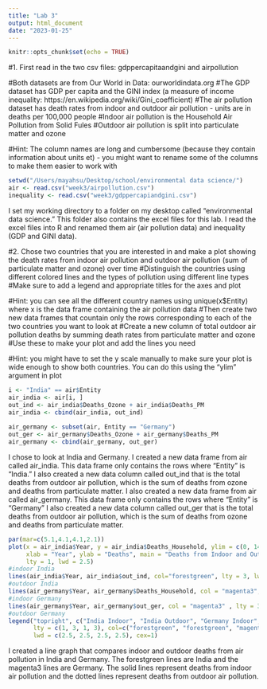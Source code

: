 ```yaml
---
title: "Lab 3"
output: html_document
date: "2023-01-25"
---
```


```r
knitr::opts_chunk$set(echo = TRUE)
```

#1. First read in the two csv files: gdppercapitaandgini and airpollution

#Both datasets are from Our World in Data: ourworldindata.org
#The GDP dataset has GDP per capita and the GINI index (a measure of income inequality: https://en.wikipedia.org/wiki/Gini_coefficient)
#The air pollution dataset has death rates from indoor and outdoor air pollution - units are in deaths per 100,000 people
#Indoor air pollution is the Household Air Pollution from Solid Fules
#Outdoor air pollution is split into particulate matter and ozone

#Hint: The column names are long and cumbersome (because they contain information about units et) - you might want to rename some of the columns to make them easier to work with

```r
setwd("/Users/mayahsu/Desktop/school/environmental data science/")
air <- read.csv("week3/airpollution.csv")
inequality <- read.csv("week3/gdppercapiandgini.csv")
```
I set my working directory to a folder on my desktop called "environmental data science." This folder also contains the excel files for this lab. I read the excel files into R and renamed them air (air pollution data) and inequality (GDP and GINI data).

#2. Chose two countries that you are interested in and make a plot showing the death rates from indoor air pollution and outdoor air pollution (sum of particulate matter and ozone) over time
#Distinguish the countries using different colored lines and the types of pollution using different line types
#Make sure to add a legend and appropriate titles for the axes and plot 

#Hint: you can see all the different country names using unique(x$Entity) where x is the data frame containing the air pollution data
#Then create two new data frames that countain only the rows corresponding to each of the two countries you want to look at
#Create a new column of total outdoor air pollution deaths by summing death rates from particulate matter and ozone
#Use these to make your plot and add the lines you need

#Hint: you might have to set the y scale manually to make sure your plot is wide enough to show both countries. You can do this using the "ylim" argument in plot

```r
i <- "India" == air$Entity
air_india <- air[i, ]
out_ind <- air_india$Deaths_Ozone + air_india$Deaths_PM
air_india <- cbind(air_india, out_ind)
                 
air_germany <- subset(air, Entity == "Germany")
out_ger <- air_germany$Deaths_Ozone + air_germany$Deaths_PM
air_germany <- cbind(air_germany, out_ger)
```
I chose to look at India and Germany. I created a new data frame from air called air_india. This data frame only contains the rows where "Entity" is "India." I also created a new data column called out_ind that is the total deaths from outdoor air pollution, which is the sum of deaths from ozone and deaths from particulate matter. I also created a new data frame from air called air_germany. This data frame only contains the rows where "Entity" is "Germany" I also created a new data column called out_ger that is the total deaths from outdoor air pollution, which is the sum of deaths from ozone and deaths from particulate matter.

```r
par(mar=c(5.1,4.1,4.1,2.1))
plot(x = air_india$Year, y = air_india$Deaths_Household, ylim = c(0, 141), type='l', col = "forestgreen",
     xlab = "Year", ylab = "Deaths", main = "Deaths from Indoor and Outdoor\nAir Pollution", 
     lty = 1, lwd = 2.5)
#indoor India
lines(air_india$Year, air_india$out_ind, col="forestgreen", lty = 3, lwd = 2.5)
#outdoor India
lines(air_germany$Year, air_germany$Deaths_Household, col = "magenta3", lty = 1, lwd = 2.5)
#indoor Germany
lines(air_germany$Year, air_germany$out_ger, col = "magenta3" , lty = 3, lwd = 2.5)
#outdoor Germany
legend("topright", c("India Indoor", "India Outdoor", "Germany Indoor", "Germany Outdoor"),
       lty = c(1, 3, 1, 3), col=c("forestgreen", "forestgreen", "magenta3", "magenta3"), 
       lwd = c(2.5, 2.5, 2.5, 2.5), cex=1)
```
I created a line graph that compares indoor and outdoor deaths from air pollution in India and Germany. The forestgreen lines are India and the magenta3 lines are Germany. The solid lines represent deaths from indoor air pollution and the dotted lines represent deaths from outdoor air pollution.